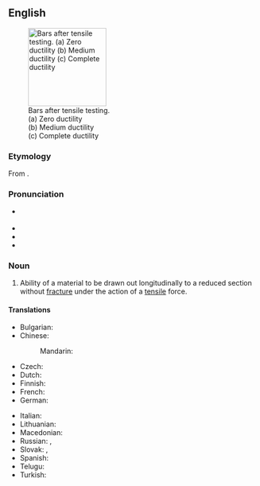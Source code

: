 ==English==
{{wikipedia}}
[[File:Ductility.svg|thumb|right|157px|Bars after tensile testing.<br>
(a) Zero ductility<br>
(b) Medium ductility<br>
(c) Complete ductility]]

===Etymology===
From {{suffix|en|ductile|ity}}.

===Pronunciation===
* {{a|GenAm}} {{IPA|/dʌkˈtɪlɪdi/|lang=en}}
* {{audio|en-us-ductility.ogg|Audio (US)|lang=en}}
* {{hyphenation|duc|til|i|ty|lang=en}}
* {{rhymes|ɪlɪti|lang=en}}

===Noun===
{{en-noun|~|ductilities}}

# {{lb|en|physics}} Ability of a material to be drawn out longitudinally to a reduced section without [[fracture]] under the action of a [[tensile]] force.

====Translations====
{{trans-top|ability of material}}
* Bulgarian: {{t+|bg|разтегливост|f}}
* Chinese:
*: Mandarin: {{t+|cmn|延性|tr=yánxìng}}
* Czech: {{t|cs|tažnost|f}}
* Dutch: {{t+|nl|taaiheid}}
* Finnish: {{t+|fi|venyvyys}}
* French: {{t+|fr|ductilité|f}}
* German: {{t|de|Verformbarkeit}}
{{trans-mid}}
* Italian: {{t+|it|duttilità|f}}
* Lithuanian: {{t|lt|tąsumas|m}}
* Macedonian: {{t|mk|ковност|f}}
* Russian: {{t+|ru|ковкость}}, {{t+|ru|тягучесть}}
* Slovak: {{t|sk|kujnosť}}, {{t|sk|pružnosť|f}}
* Spanish: {{t+|es|ductilidad|f}}
* Telugu: {{t+|te|తన్యత}}
* Turkish: {{t+|tr|süneklik}}
{{trans-bottom}}